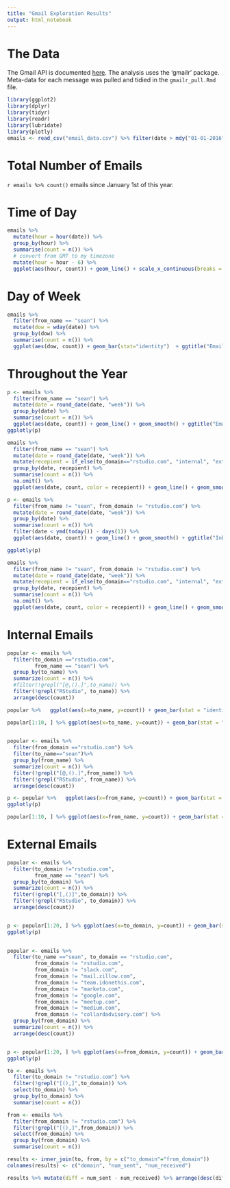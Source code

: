 ```yaml
---
title: "Gmail Exploration Results"
output: html_notebook
---
```


# The Data
The Gmail API is documented [here](https://developers.google.com/gmail/api/). The analysis uses the 'gmailr' package. Meta-data for each message was pulled and tidied in the `gmailr_pull.Rmd` file.  

```r
library(ggplot2)
library(dplyr)
library(tidyr)
library(readr)
library(lubridate)
library(plotly)
emails <- read_csv("email_data.csv") %>% filter(date > mdy("01-01-2016"))
```

# Total Number of Emails

`r emails %>% count()`  emails since January 1st of this year.

# Time of Day


```r
emails %>% 
  mutate(hour = hour(date)) %>% 
  group_by(hour) %>% 
  summarise(count = n()) %>% 
  # convert from GMT to my timezone 
  mutate(hour = hour - 6) %>% 
  ggplot(aes(hour, count)) + geom_line() + scale_x_continuous(breaks = seq(0,24,by = 4))
```


# Day of Week


```r
emails %>% 
  filter(from_name == "sean") %>% 
  mutate(dow = wday(date)) %>%
  group_by(dow) %>% 
  summarise(count = n()) %>%
  ggplot(aes(dow, count)) + geom_bar(stat="identity")  + ggtitle("Emails by Day of Week")
```


# Throughout the Year


```r
p <- emails %>% 
  filter(from_name == "sean") %>% 
  mutate(date = round_date(date, "week")) %>%
  group_by(date) %>% 
  summarise(count = n()) %>%
  ggplot(aes(date, count)) + geom_line() + geom_smooth() + ggtitle("Emails Per Week")
ggplotly(p)
```

```r
emails %>% 
  filter(from_name == "sean") %>% 
  mutate(date = round_date(date, "week")) %>%
  mutate(recepient = if_else(to_domain=="rstudio.com", "internal", "external")) %>% 
  group_by(date, recepient) %>% 
  summarise(count = n()) %>% 
  na.omit() %>% 
  ggplot(aes(date, count, color = recepient)) + geom_line() + geom_smooth() + ggtitle("Sent Emails Per Week by Recepient")

```


```r
p <- emails %>% 
  filter(from_name != "sean", from_domain != "rstudio.com") %>% 
  mutate(date = round_date(date, "week")) %>%
  group_by(date) %>% 
  summarise(count = n()) %>%
  filter(date < ymd(today()) - days(1)) %>% 
  ggplot(aes(date, count)) + geom_line() + geom_smooth() + ggtitle("Inbound Emails Per Week")

ggplotly(p)
```

```r
emails %>% 
  filter(from_name != "sean", from_domain != "rstudio.com") %>% 
  mutate(date = round_date(date, "week")) %>%
  mutate(recepient = if_else(to_domain=="rstudio.com", "internal", "external")) %>% 
  group_by(date, recepient) %>% 
  summarise(count = n()) %>% 
  na.omit() %>% 
  ggplot(aes(date, count, color = recepient)) + geom_line() + geom_smooth() + ggtitle("Inbound Emails by Source")
```


# Internal Emails

```r
popular <- emails %>% 
  filter(to_domain =="rstudio.com",
         from_name == "sean") %>% 
  group_by(to_name) %>% 
  summarize(count = n()) %>% 
  #filter(!grepl("[@,().]",to_name)) %>% 
  filter(!grepl("RStudio", to_name)) %>%
  arrange(desc(count))

popular %>%   ggplot(aes(x=to_name, y=count)) + geom_bar(stat = "identity") + coord_flip()

popular[1:10, ] %>% ggplot(aes(x=to_name, y=count)) + geom_bar(stat = "identity") + coord_flip()
  
```


```r
popular <- emails %>% 
  filter(from_domain =="rstudio.com") %>% 
  filter(to_name=="sean")%>% 
  group_by(from_name) %>% 
  summarize(count = n()) %>% 
  filter(!grepl("[@,().]",from_name)) %>% 
  filter(!grepl("RStudio", from_name)) %>%
  arrange(desc(count))

p <- popular %>%   ggplot(aes(x=from_name, y=count)) + geom_bar(stat = "identity") + coord_flip()
ggplotly(p)

popular[1:10, ] %>% ggplot(aes(x=from_name, y=count)) + geom_bar(stat = "identity") + coord_flip()
```


# External Emails

```r
popular <- emails %>% 
  filter(to_domain !="rstudio.com",
         from_name == "sean") %>% 
  group_by(to_domain) %>% 
  summarize(count = n()) %>% 
  filter(!grepl("[,()]",to_domain)) %>% 
  filter(!grepl("RStudio", to_domain)) %>%
  arrange(desc(count))


p <- popular[1:20, ] %>% ggplot(aes(x=to_domain, y=count)) + geom_bar(stat = "identity") + coord_flip()
ggplotly(p)
  
```


```r
popular <- emails %>% 
  filter(to_name =="sean", to_domain == "rstudio.com",
         from_domain != "rstudio.com", 
         from_domain != "slack.com",
         from_domain != "mail.zillow.com",
         from_domain != "team.idonethis.com",
         from_domain != "marketo.com",
         from_domain != "google.com",
         from_domain != "meetup.com",
         from_domain != "medium.com",
         from_domain != "collardadvisory.com") %>% 
  group_by(from_domain) %>% 
  summarize(count = n()) %>% 
  arrange(desc(count))


p <- popular[1:20, ] %>% ggplot(aes(x=from_domain, y=count)) + geom_bar(stat = "identity") + coord_flip()
ggplotly(p)  
```

```r
to <- emails %>% 
  filter(to_domain != "rstudio.com") %>% 
  filter(!grepl("[(),]",to_domain)) %>% 
  select(to_domain) %>% 
  group_by(to_domain) %>% 
  summarise(count = n())

from <- emails %>% 
  filter(from_domain != "rstudio.com") %>% 
  filter(!grepl("[(),]",from_domain)) %>% 
  select(from_domain) %>% 
  group_by(from_domain) %>% 
  summarise(count = n())

results <- inner_join(to, from, by = c("to_domain"="from_domain")) 
colnames(results) <- c("domain", "num_sent", "num_received")

results %>% mutate(diff = num_sent - num_received) %>% arrange(desc(diff))
```


